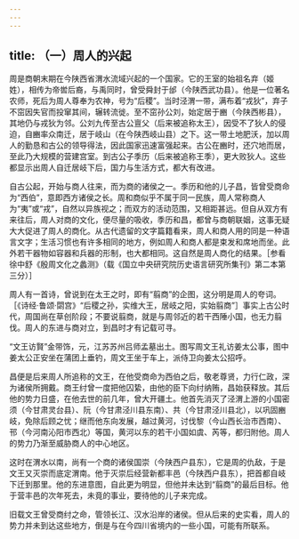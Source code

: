 ```yaml
---
---
---
```

title: （一）周人的兴起
---



周是商朝末期在今陕西省渭水流域兴起的一个国家。它的王室的始祖名弃（姬姓），相传为帝喾后裔，与禹同时，曾受舜封于邰（今陕西武功县）。他是一位著名农师，死后为周人尊奉为农神，号为“后稷”。当时泾渭一带，满布着“戎狄”，弃子不窋因失官而投窜其间，辗转流徙。至不窋孙公刘，始定居于豳（今陕西彬县），其地仍与戎狄为邻。公刘九传至古公亶父（后来被追称太王），因受不了狄人的侵迫，自豳率众南迁，居于岐山（在今陕西岐山县）之下。这一带土地肥沃，加以周人的勤恳和古公的领导得法，因此国家迅速富强起来。古公在豳时，还穴地而居，至此乃大规模的营建宫室。到古公子季历（后来被追称王季），更大败狄人。这些都显示出周人自迁居岐下后，国力与生活方式，都大有改进。

自古公起，开始与商人往来，而为商的诸侯之一。季历和他的儿子昌，皆曾受商命为“西伯”，意即西方诸侯之长。周和商似乎不属于同一民族，周人常称商人为“夷”或“戎”，自然以异族视之；而双方的活动范围，又相距甚远。但自从双方有来往后，周人对商的文化，便尽量的吸收，季历和昌，都曾与商朝联姻，这事无疑大大促进了周人的商化。从古代遗留的文字篇籍看来，周人和商人用的同是一种语言文字；生活习惯也有许多相同的地方，例如周人和商人都是束发和席地而坐。此外若干器物如容器和兵器的形制，也大都相同。这自然是周人商化的结果。［参看徐中舒《殷周文化之蠡测》（载《国立中央研究院历史语言研究所集刊》第二本第三分）］

周人有一首诗，曾说到在太王之时，即有“翦商”的企图，这分明是周人的夸词。［《诗经·鲁颂·閟宫》“后稷之孙，实维大王，居岐之阳，实始翦商”］事实上古公时代，周国尚在草创阶段；不要说翦商，就是与周邻近的若干西陲小国，也无力翦伐。周人的东进与商对立，到昌时才有记载可寻。

“文王访賢”金带饰，元，江苏苏州吕师孟墓出土。图写周文王礼访姜太公事，图中姜太公正安坐在蒲团上垂钓，周文王坐于车上，派侍卫向姜太公招呼。

昌便是后来周人所追称的文王，在他受商命为西伯之后，敬老尊贤，力行仁政，深为诸侯所拥戴。商王纣曾一度把他囚絷，由他的臣下向纣纳贿，昌始获释放。其后他的势力日盛，在他去世的前几年，曾大开疆土。他首先消灭了泾渭上游的小国密须（今甘肃灵台县）、阮（今甘肃泾川县东南）、共（今甘肃泾川县北），以巩固豳岐，免除后顾之忧；继而他东向发展，越过黄河，讨伐黎（今山西长治市西南）、邗（今河南沁阳市西北）等国，黄河以东的若干小国如虞、芮等，都归附他。周人的势力乃渐至威胁商人的中心地区。

这时在渭水以南，尚有一个商的诸侯国崇（今陕西户县东），它是周的仇敌，于是文王又灭崇而底定渭南。他于灭崇后经营新都丰邑（今陕西户县东），把首都自岐下迁到那里。他的东进意图，自此更为明显，但他并未达到“翦商”的最后目标。他于营丰邑的次年死去，未竟的事业，要待他的儿子来完成。

旧载文王曾受商纣之命，管领长江、汉水沿岸的诸侯。但从后来的史实看，周人的势力并未到达这些地方，倒是与在今四川省境内的一些小国，可能有所联系。